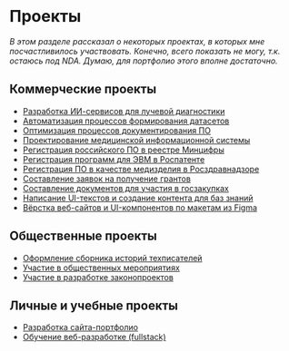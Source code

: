 <br />

# Проекты
*В этом разделе рассказал о некоторых проектах, в которых мне посчастливилось участвовать. Конечно, всего показать не могу, т.к. остаюсь под NDA. Думаю, для портфолио этого вполне достаточно.*

## Коммерческие проекты

- [Разработка ИИ-сервисов для лучевой диагностики](#)
- [Автоматизация процессов формирования датасетов](#)
- [Оптимизация процессов документирования ПО](#)
- [Проектирование медицинской информационной системы](#)
- [Регистрация российского ПО в реестре Минцифры](../portfolio/projects/registratsiya-rossiyskogo-po-v-reyestre-mintsifry.mdx)
- [Регистрация программ для ЭВМ в Роспатенте](../portfolio/projects/registratsiya-programm-dlya-evm-v-rospatente.mdx)
- [Регистрация ПО в качестве медизделия в Росздравнадзоре](../portfolio/projects/registratsiya-po-v-roszdravnadzore.mdx)
- [Составление заявок на получение грантов](../portfolio/projects/sostavleniye-zayavok-na-polucheniye-grantov.mdx)
- [Составление документов для участия в госзакупках](../portfolio/projects/sostavleniye-dokumentov-dlya-uchastiya-v-goszakupkakh.mdx)
- [Написание UI-текстов и создание контента для баз знаний](../portfolio/projects/napisaniye-ui-tekstov-i-kontenta-dlya-baz-znaniy.mdx)
- [Вёрстка веб-сайтов и UI-компонентов по макетам из Figma](../portfolio/projects/html-coding.mdx)

## Общественные проекты

- [Оформление сборника историй техписателей](../portfolio/projects/oformleniye-sbornika-istoriy-tekhpisateley.mdx)
- [Участие в общественных мероприятиях](../portfolio/projects/uchastiye-v-obshchestvennykh-meropriyatiyakh.mdx)
- [Участие в разработке законопроектов](../portfolio/projects/uchastiye-v-razrabotke-zakonoproyektov.mdx)

## Личные и учебные проекты

- [Разработка сайта-портфолио](../portfolio/projects/razrabotka-saita-portfolio-tekhpisatelya.mdx)
- [Обучение веб-разработке (fullstack)](../portfolio/projects/obucheniye-veb-razrabotke.mdx)